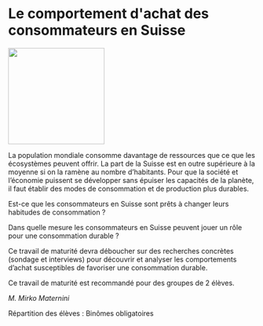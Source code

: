 # Le comportement d&#039;achat des consommateurs en Suisse

::: {.center data-latex=""}
![](images/le-comportement-d-achat-des-consommateurs-en-suisse.jpg){height=14em}
:::

La population mondiale consomme davantage de ressources que ce que les
écosystèmes peuvent offrir. La part de la Suisse est en outre supérieure
à la moyenne si on la ramène au nombre d'habitants. Pour que la société
et l'économie puissent se développer sans épuiser les capacités de la
planète, il faut établir des modes de consommation et de production plus
durables.

Est-ce que les consommateurs en Suisse sont prêts à changer leurs
habitudes de consommation&nbsp;?

Dans quelle mesure les consommateurs en Suisse peuvent jouer un rôle
pour une consommation durable&nbsp;?

Ce travail de maturité devra déboucher sur des recherches concrètes
(sondage et interviews) pour découvrir et analyser les comportements
d'achat susceptibles de favoriser une consommation durable.

Ce travail de maturité est recommandé pour des groupes de 2 élèves.

::: {.signature data-latex=""}
_M. Mirko Maternini_  
:::
Répartition des élèves : Binômes obligatoires